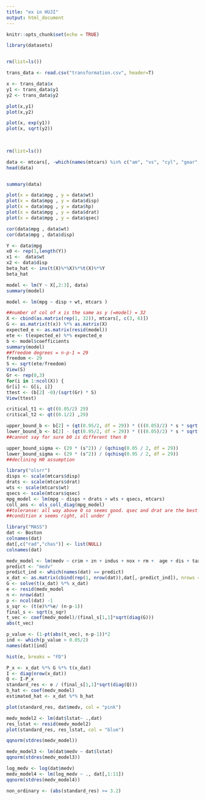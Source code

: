 ---
title: "ex in HUJI"
output: html_document
---

```{r setup, include=FALSE}
knitr::opts_chunk$set(echo = TRUE)
```

```{r}
library(datasets)


rm(list=ls())

trans_data <- read.csv("transformation.csv", header=T)

x <- trans_data$x
y1 <- trans_data$y1
y2 <- trans_data$y2

plot(x,y1)
plot(x,y2)

plot(x, exp(y1))
plot(x, sqrt(y2))
     
     

rm(list=ls())

data <- mtcars[, -which(names(mtcars) %in% c("am", "vs", "cyl", "gear", "carb"))]
head(data)


summary(data)

plot(x = data$mpg , y = data$wt)
plot(x = data$mpg , y = data$disp)
plot(x = data$mpg , y = data$hp)
plot(x = data$mpg , y = data$drat)
plot(x = data$mpg , y = data$qsec)

cor(data$mpg , data$wt)
cor(data$mpg , data$disp)

Y <- data$mpg
x0 <- rep(1,length(Y))
x1 <-  data$wt
x2 <- data$disp
beta_hat <- inv(t(X)%*%X)%*%t(X)%*%Y
beta_hat

model <- lm(Y ~ X[,2:3], data)
summary(model)
```

```{r}
model <- lm(mpg ~ disp + wt, mtcars )
```
  
```{r}
##number of col of x is the same as y (=model) = 32
X <- cbind(as.matrix(rep(1, 32)), mtcars[, c(3, 6)])
G <- as.matrix(t(x)) %*% as.matrix(X)
expected_e <- as.matrix(resid(model))
ete <- t(expected_e) %*% expected_e
b <- model$coefficients
summary(model)
##freedom degrees = n-p-1 = 29
freedom <- 29
S <- sqrt(ete/freedom)
View(S)
Gr <- rep(0,3)
for(i in 1:ncol(X)) {
Gr[i] <- G[i, i]}
ttest <- (b[2] -0)/(sqrt(Gr) * S)
View(ttest)
```
  
```{r}
critical_t1 <- qt((0.05/2) 29)
critical_t2 <- qt((0.1/2) ,29)
```
  
```{r}
upper_bound_b <- b[2] + (qt(0.95/2, df = 29)) * (((0.05)/2) * s * sqrt(Gr[2]))
lower_bound_b <- b[2] - (qt(0.95/2, df = 29)) * (((0.05)/2) * s * sqrt(Gr[2]))
##cannot say for sure b0 is different then 0 
```
  
```{r}  
upper_bound_sigma <- (29 * (s^2)) / (qchisq(0.05 / 2, df = 29))
lower_bound_sigma <- (29 * (s^2)) / (qchisq(0.95 / 2, df = 29))
##declining H0 assumption
```



```{r}
library("olsrr")
disps <- scale(mtcars$disp)
drats <- scale(mtcars$drat)
wts <- scale(mtcars$wt)
qsecs <- scale(mtcars$qsec)
mpg_model <- lm(mpg ~ disps + drats + wts + qsecs, mtcars)
coll_ans <- ols_coll_diag(mpg_model)
##toleranse: all way above 0 so seems good. qsec and drat are the best in that term.
##condition x seems right, all under 7
```


```{r}
library("MASS")
dat <- Boston
colnames(dat)
dat[,c("rad","chas")] <- list(NULL)
colnames(dat)
```
```{r}
medv_model <- lm(medv ~ crim + zn + indus + nox + rm +  age + dis + tax + ptratio + black + lstat, Boston)
predict <- "medv"
predict_ind <- which(names(dat) == predict)
x_dat <- as.matrix(cbind(rep(1, nrow(dat)),dat[,-predict_ind]), nrows = nrow(estimated, ncols = ncol(estimated)))
G <- solve(t(x_dat) %*% x_dat)
e <- resid(medv_model
n <- nrow(dat)
p <- ncol(dat) -1
s_sqr <- (t(e)%*%e/ (n-p-1))
final_s <- sqrt(s_sqr)
t_vec <- coef(medv_model)/(final_s[1,1]*sqrt(diag(G)))
abs(t_vec)
```

```{r}
p_value <- (1-pt(abs(t_vec), n-p-1))*2
ind <- which(p_value > 0.05/2)
names(dat)[ind]
```

```{r}
hist(e, breaks = "FD")
```

```{r}
P_x <- x_dat %*% G %*% t(x_dat)
I <- diag(nrow(x_dat))
Q <- I-P_x
standard_res <- e / (final_s[1,1]*sqrt(diag(Q)))
b_hat <- coef(medv_model)
estimated_hat <- x_dat %*% b_hat 

plot(standard_res, dat$medv, col = "pink")

medv_model2 <- lm(dat$lstat~ .,dat)
res_lstat <- resid(medv_model2)
plot(standard_res, res_lstat, col = "blue")
```

```{r}
qqnorm(stdres(medv_model))

medv_model3 <- lm(dat$medv ~ dat$lstat)
qqnorm(stdres(medv_model3))
```

```{r}
log_medv <- log(dat$medv)
medv_model4 <- lm(log_medv ~ ., dat[,1:11])
qqnorm(stdres(medv_model4))
```

```{r}
non_ordinary <- (abs(standard_res) >= 3.2)
```


